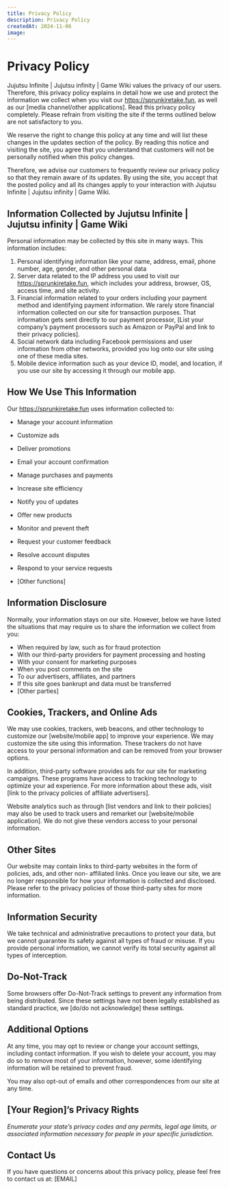 ```yaml
---
title: Privacy Policy
description: Privacy Policy
createdAt: 2024-11-06
image:
---
```


# Privacy Policy 

Jujutsu Infinite | Jujutsu infinity | Game Wiki values the privacy of our users. Therefore, this privacy policy explains in detail how we
use and protect the information we collect when you visit our https://sprunkiretake.fun, as well as our
[media channel/other applications]. Read this privacy policy completely. Please refrain from visiting the
site if the terms outlined below are not satisfactory to you.

We reserve the right to change this policy at any time and will list these changes in the updates section
of the policy. By reading this notice and visiting the site, you agree that you understand that customers
will not be personally notified when this policy changes.

Therefore, we advise our customers to frequently review our privacy policy so that they remain aware of
its updates. By using the site, you accept that the posted policy and all its changes apply to your
interaction with Jujutsu Infinite | Jujutsu infinity | Game Wiki.

## Information Collected by Jujutsu Infinite | Jujutsu infinity | Game Wiki

Personal information may be collected by this site in many ways. This information includes:

1. Personal identifying information like your name, address, email, phone number, age, gender,
    and other personal data
2. Server data related to the IP address you used to visit our https://sprunkiretake.fun, which includes
    your address, browser, OS, access time, and site activity.
3. Financial information related to your orders including your payment method and identifying
    payment information. We rarely store financial information collected on our site for transaction
    purposes. That information gets sent directly to our payment processor, [List your company’s
    payment processors such as Amazon or PayPal and link to their privacy policies].
4. Social network data including Facebook permissions and user information from other networks,
    provided you log onto our site using one of these media sites.
5. Mobile device information such as your device ID, model, and location, if you use our site by
    accessing it through our mobile app.

## How We Use This Information

Our https://sprunkiretake.fun uses information collected to:

- Manage your account information
- Customize ads
- Deliver promotions
- Email your account confirmation
- Manage purchases and payments
- Increase site efficiency


- Notify you of updates
- Offer new products
- Monitor and prevent theft
- Request your customer feedback
- Resolve account disputes
- Respond to your service requests
- [Other functions]

## Information Disclosure

Normally, your information stays on our site. However, below we have listed the situations that may
require us to share the information we collect from you:

- When required by law, such as for fraud protection
- With our third-party providers for payment processing and hosting
- With your consent for marketing purposes
- When you post comments on the site
- To our advertisers, affiliates, and partners
- If this site goes bankrupt and data must be transferred
- [Other parties]

## Cookies, Trackers, and Online Ads

We may use cookies, trackers, web beacons, and other technology to customize our [website/mobile
app] to improve your experience. We may customize the site using this information. These trackers do
not have access to your personal information and can be removed from your browser options.

In addition, third-party software provides ads for our site for marketing campaigns. These programs
have access to tracking technology to optimize your ad experience. For more information about these
ads, visit [link to the privacy policies of affiliate advertisers].

Website analytics such as through [list vendors and link to their policies] may also be used to track users
and remarket our [website/mobile application]. We do not give these vendors access to your personal
information.

## Other Sites

Our website may contain links to third-party websites in the form of policies, ads, and other non-
affiliated links. Once you leave our site, we are no longer responsible for how your information is
collected and disclosed. Please refer to the privacy policies of those third-party sites for more
information.


## Information Security

We take technical and administrative precautions to protect your data, but we cannot guarantee its
safety against all types of fraud or misuse. If you provide personal information, we cannot verify its total
security against all types of interception.

## Do-Not-Track

Some browsers offer Do-Not-Track settings to prevent any information from being distributed. Since
these settings have not been legally established as standard practice, we [do/do not acknowledge] these
settings.

## Additional Options

At any time, you may opt to review or change your account settings, including contact information. If
you wish to delete your account, you may do so to remove most of your information, however, some
identifying information will be retained to prevent fraud.

You may also opt-out of emails and other correspondences from our site at any time.

## [Your Region]’s Privacy Rights

_Enumerate your state’s privacy codes and any permits, legal age limits, or associated information
necessary for people in your specific jurisdiction._

## Contact Us

If you have questions or concerns about this privacy policy, please feel free to contact us at: [EMAIL]



